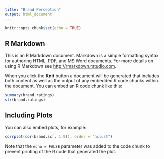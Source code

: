 ---
title: "Brand Perception"
output: html_document
---

```{r setup, include=FALSE}
knitr::opts_chunk$set(echo = TRUE)
```

## R Markdown

This is an R Markdown document. Markdown is a simple formatting syntax for authoring HTML, PDF, and MS Word documents. For more details on using R Markdown see <http://rmarkdown.rstudio.com>.

When you click the **Knit** button a document will be generated that includes both content as well as the output of any embedded R code chunks within the document. You can embed an R code chunk like this:

```{r cars}
summary(brand.ratings)
str(brand.ratings)
```

## Including Plots

You can also embed plots, for example:

```{r pressure, echo=FALSE, fig.width=6, fig.height=2.5}
corrplot(cor(brand.sc[, 1:9]), order = "hclust")
```

Note that the `echo = FALSE` parameter was added to the code chunk to prevent printing of the R code that generated the plot.
